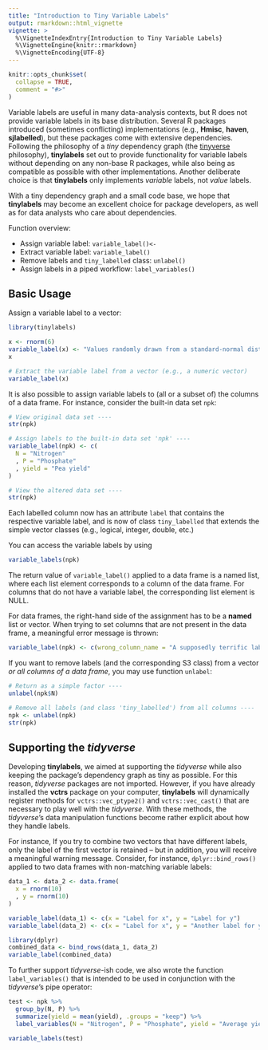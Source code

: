 ```yaml
---
title: "Introduction to Tiny Variable Labels"
output: rmarkdown::html_vignette
vignette: >
  %\VignetteIndexEntry{Introduction to Tiny Variable Labels}
  %\VignetteEngine{knitr::rmarkdown}
  %\VignetteEncoding{UTF-8}
---
```


```r
knitr::opts_chunk$set(
  collapse = TRUE,
  comment = "#>"
)
```

Variable labels are useful in many data-analysis contexts, but R does not provide
variable labels in its base distribution. Several R packages introduced (sometimes conflicting)
implementations (e.g., **Hmisc**, **haven**, **sjlabelled**), but these packages come with extensive
dependencies.
Following the philosophy of a *tiny* dependency graph (the [tinyverse](http://www.tinyverse.org) philosophy),
**tinylabels** set out to provide functionality for variable labels without depending
on any non-base R packages, while also being as compatible as possible with other implementations.
Another deliberate choice is that **tinylabels** only implements *variable* labels, not *value* labels.

With a tiny dependency graph and a small code base, we hope that **tinylabels** may become an
excellent choice for package developers, as well as for data analysts who care about dependencies.

Function overview:

- Assign variable label: `variable_label()<-`
- Extract variable label: `variable_label()`
- Remove labels and `tiny_labelled` class: `unlabel()`
- Assign labels in a piped workflow: `label_variables()`


## Basic Usage

Assign a variable label to a vector:

```r
library(tinylabels)

x <- rnorm(6)
variable_label(x) <- "Values randomly drawn from a standard-normal distribution"
x
```
```r
# Extract the variable label from a vector (e.g., a numeric vector)
variable_label(x)
```


It is also possible to assign variable labels to (all or a subset of) the columns of a data frame.
For instance, consider the built-in data set `npk`:

```r
# View original data set ----
str(npk)
```

```r
# Assign labels to the built-in data set 'npk' ----
variable_label(npk) <- c(
  N = "Nitrogen"
  , P = "Phosphate"
  , yield = "Pea yield"
)

# View the altered data set ----
str(npk)
```
Each labelled column now has an attribute `label` that contains the respective variable label,
and is now of class `tiny_labelled` that extends the simple vector classes (e.g., logical, integer, double, etc.)

You can access the variable labels by using

```r
variable_labels(npk)
```

The return value of `variable_label()` applied to a data frame is a named list,
where each list element corresponds to a column of the data frame.
For columns that do not have a variable label, the corresponding list element is NULL.

For data frames, the right-hand side of the assignment has to be a **named** list or vector.
When trying to set columns that are not present in the data frame, a meaningful error  message is thrown:

```r
variable_label(npk) <- c(wrong_column_name = "A supposedly terrific label")
```

If you want to remove labels (and the corresponding S3 class) from a vector *or all columns of a data frame*,
you may use function `unlabel`:

```r
# Return as a simple factor ----
unlabel(npk$N)

# Remove all labels (and class 'tiny_labelled') from all columns ----
npk <- unlabel(npk)
str(npk)
```



## Supporting the *tidyverse*

Developing **tinylabels**,
we aimed at supporting the *tidyverse* while also keeping the package's dependency graph as tiny as possible.
For this reason, *tidyverse* packages are not imported.
However, if you have already installed the **vctrs** package on your computer,
**tinylabels** will dynamically register methods for `vctrs::vec_ptype2()` and `vctrs::vec_cast()` that are necessary to play well with the *tidyverse*.
With these methods, the *tidyverse*'s data manipulation functions become rather explicit about how they handle labels.

For instance, If you try to combine two vectors that have different labels,
only  the label of the first vector is retained -- but in addition, you will receive a meaningful warning message.
Consider, for instance, `dplyr::bind_rows()` applied to two data frames with non-matching variable labels:

```r
data_1 <- data_2 <- data.frame(
  x = rnorm(10)
  , y = rnorm(10)
)

variable_label(data_1) <- c(x = "Label for x", y = "Label for y")
variable_label(data_2) <- c(x = "Label for x", y = "Another label for y")
```

```r
library(dplyr)
combined_data <- bind_rows(data_1, data_2)
variable_label(combined_data)
```

To further support *tidyverse*-ish code,
we also wrote the function `label_variables()` that is intended to be used in conjunction with
the *tidyverse*'s pipe operator:

```r
test <- npk %>%
  group_by(N, P) %>%
  summarize(yield = mean(yield), .groups = "keep") %>%
  label_variables(N = "Nitrogen", P = "Phosphate", yield = "Average yield")

variable_labels(test)
```

